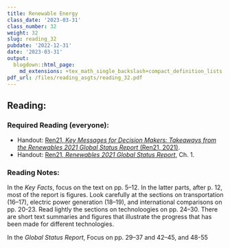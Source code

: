 ```yaml
---
title: Renewable Energy
class_date: '2023-03-31'
class_number: 32
weight: 32
slug: reading_32
pubdate: '2022-12-31'
date: '2023-03-31'
output:
  blogdown::html_page:
    md_extensions: +tex_math_single_backslash+compact_definition_lists
pdf_url: /files/reading_asgts/reading_32.pdf
---
```

## Reading:

### Required Reading (everyone):

* Handout: [Ren21, _Key Messages for Decision Makers: Takeaways from the Renewables 2021 Global Status Report_ (Ren21, 2021)](/files/reading_handouts/GSR2021_Key_Messages.pdf){target="_blank"}.
* Handout: [Ren21, _Renewables 2021 Global Status Report_](/files/reading_handouts/GSR2021_Full_Report.pdf){target="_blank"}, Ch. 1.

### Reading Notes:

In the _Key Facts_, focus on the text on pp. 5--12. In the latter parts, after p. 12, most of the report is figures. Look carefully at the sections on transportation (16--17), electric power generation (18--19), and international comparisons on pp. 20-23. Read lightly the sections on technoloogies on pp. 24--30. There are short text summaries and figures that illustrate the progress that has been made for different technologies.

In the _Global Status Report_, Focus on pp. 29--37 and 42--45, and 48-55
